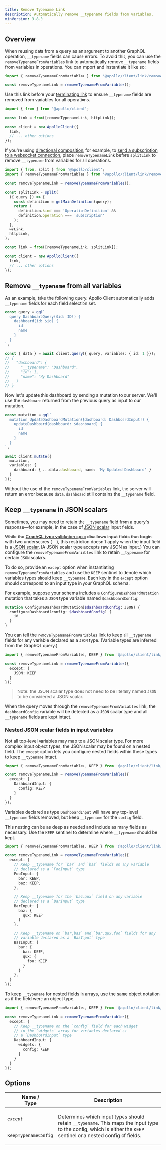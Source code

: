 ```yaml
---
title: Remove Typename Link
description: Automatically remove __typename fields from variables.
minVersion: 3.8.0
---
```


## Overview

When reusing data from a query as an argument to another GraphQL operation, `__typename` fields can cause errors. To avoid this, you can use the `removeTypenameFromVariables` link to automatically remove `__typename` fields from variables in operations. You can import and instantiate it like so:

```ts
import { removeTypenameFromVariables } from '@apollo/client/link/remove-typename';

const removeTypenameLink = removeTypenameFromVariables();
```

Use this link before your [terminating link](https://www.apollographql.com/docs/react/api/link/introduction#the-terminating-link)
to ensure `__typename` fields are removed from variables for all operations.

```ts
import { from } from '@apollo/client';

const link = from([removeTypenameLink, httpLink]);

const client = new ApolloClient({
  link,
  // ... other options
});
```

If you're using [directional composition](./link/introduction#directional-composition), 
for example, to [send a subscription to a websocket connection](../data/subscriptions#3-split-communication-by-operation-recommended),
place `removeTypenameLink` before `splitLink` to remove `__typename` from variables for all operations.

```ts
import { from, split } from '@apollo/client';
import { removeTypenameFromVariables } from '@apollo/client/link/remove-typename';

const removeTypenameLink = removeTypenameFromVariables();

const splitLink = split(
  ({ query }) => {
    const definition = getMainDefinition(query);
    return (
      definition.kind === 'OperationDefinition' &&
      definition.operation === 'subscription'
    );
  },
  wsLink,
  httpLink,
);

const link = from([removeTypenameLink, splitLink]);

const client = new ApolloClient({
  link,
  // ... other options
});
```

## Remove `__typename` from all variables

As an example, take the following query. Apollo Client automatically adds `__typename` fields for each field selection set.

```ts
const query = gql`
  query DashboardQuery($id: ID!) {
    dashboard(id: $id) {
      id
      name
    }
  }
`;

const { data } = await client.query({ query, variables: { id: 1 }});
// {
//   "dashboard": {
//     "__typename": "Dashboard",
//     "id": 1,
//     "name": "My Dashboard"
//   }
// }
```

Now let's update this dashboard by sending a mutation to our server. We'll use the `dashboard` returned from the previous query as input to our mutation.

```ts
const mutation = gql`
  mutation UpdateDashboardMutation($dashboard: DashboardInput!) {
    updateDashboard(dashboard: $dashboard) {
      id
      name
    }
  }
`;

await client.mutate({
  mutation,
  variables: {
    dashboard: { ...data.dashboard, name: 'My Updated Dashboard' }
  }
});
```

Without the use of the `removeTypenameFromVariables` link, the server will return an error because `data.dashboard` still contains the `__typename` field.

## Keep `__typename` in JSON scalars

Sometimes, you may need to retain the `__typename` field from a query's response—for example, in the case of [JSON scalar](https://github.com/taion/graphql-type-json) input fields.

While the [GraphQL type validation spec](https://spec.graphql.org/October2021/#sec-Input-Objects.Type-Validation) disallows input fields that begin with two underscores (`__`), this restriction doesn't apply when the input field is a [JSON scalar](https://github.com/taion/graphql-type-json). (A JSON scalar type accepts raw JSON as input.) You can configure the `removeTypenameFromVariables` link to retain `__typename` for certain `JSON` scalars.

To do so, provide an `except` option when instantiating `removeTypenameFromVariables` and use the `KEEP` sentinel to denote which variables types should keep `__typename`. Each key in the `except` option should correspond to an input type in your GraphQL schema.

For example, suppose your schema includes a `ConfigureDashboardMutation` mutation that takes a `JSON` type variable named `$dashboardConfig`:

```graphql
mutation ConfigureDashboardMutation($dashboardConfig: JSON) {
  configureDashboard(config: $dashboardConfig) {
    id
  }
}
```

You can tell the `removeTypenameFromVariables` link to keep all `__typename` fields for any variable declared as a `JSON` type. (Variable types are inferred from the GraphQL query.)

```ts
import { removeTypenameFromVariables, KEEP } from '@apollo/client/link/remove-typename';

const removeTypenameLink = removeTypenameFromVariables({
  except: {
    JSON: KEEP
  }
});
```

> Note: the JSON scalar type does not need to be literally named `JSON` to be considered a JSON scalar.

When the query moves through the `removeTypenameFromVariables` link, the `dashboardConfig` variable will be detected as a `JSON` scalar type and all `__typename` fields are kept intact.

### Nested JSON scalar fields in input variables

Not all top-level variables may map to a JSON scalar type. For more complex input object types, the JSON scalar may be found on a nested field. The `except` option lets you configure nested fields within these types to keep `__typename` intact.

```ts
import { removeTypenameFromVariables, KEEP } from '@apollo/client/link/remove-typename';

const removeTypenameLink = removeTypenameFromVariables({
  except: {
    DashboardInput: {
      config: KEEP
    }
  }
});
```

Variables declared as type `DashboardInput` will have any top-level `__typename` fields removed, but keep `__typename` for the `config` field.

This nesting can be as deep as needed and include as many fields as necessary. Use the `KEEP` sentinel to determine where `__typename` should be kept.

```ts
import { removeTypenameFromVariables, KEEP } from '@apollo/client/link/remove-typename';

const removeTypenameLink = removeTypenameFromVariables({
  except: {
    // Keep __typename for `bar` and `baz` fields on any variable
    // declared as a `FooInput` type
    FooInput: {
      bar: KEEP,
      baz: KEEP,
    },

    // Keep __typename for the `baz.qux` field on any variable
    // declared as a `BarInput` type
    BarInput: {
      baz: {
        qux: KEEP
      }
    },

    // Keep __typename on `bar.baz` and `bar.qux.foo` fields for any
    // variable declared as a `BazInput` type
    BazInput: {
      bar: {
        baz: KEEP,
        qux: {
          foo: KEEP
        }
      }
    },
  }
});
```

To keep `__typename` for nested fields in arrays, use the same object notation as if the field were an object type.

```ts
import { removeTypenameFromVariables, KEEP } from '@apollo/client/link/remove-typename';

const removeTypenameLink = removeTypenameFromVariables({
  except: {
    // Keep __typename on the `config` field for each widget
    // in the `widgets` array for variables declared as
    // a `DashboardInput` type
    DashboardInput: {
      widgets: {
        config: KEEP
      }
    }
  }
});
```

## Options

<table class="field-table">
  <thead>
    <tr>
      <th>Name /<br/>Type</th>
      <th>Description</th>
    </tr>
  </thead>

<tbody>
<tr>
<td>

###### `except`

`KeepTypenameConfig`
</td>
<td>

Determines which input types should retain `__typename`. This maps the input type to the config, which is either the `KEEP` sentinel or a nested config of fields.

</td>
</tr>

</tbody>
</table>
